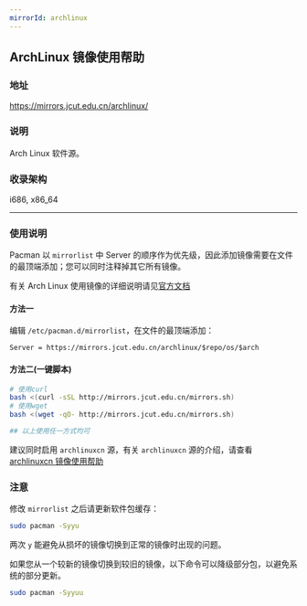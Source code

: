 ```yaml
---
mirrorId: archlinux
---
```


## ArchLinux 镜像使用帮助

### 地址

https://mirrors.jcut.edu.cn/archlinux/

### 说明

Arch Linux 软件源。

### 收录架构

i686, x86_64

---

### 使用说明

Pacman 以 `mirrorlist` 中 Server 的顺序作为优先级，因此添加镜像需要在文件的最顶端添加；您可以同时注释掉其它所有镜像。

有关 Arch Linux 使用镜像的详细说明请见[官方文档](https://wiki.archlinux.org/title/mirrors)

#### 方法一
编辑 `/etc/pacman.d/mirrorlist`，在文件的最顶端添加：

```text
Server = https://mirrors.jcut.edu.cn/archlinux/$repo/os/$arch
```

#### 方法二(一键脚本)

```bash
# 使用curl
bash <(curl -sSL http://mirrors.jcut.edu.cn/mirrors.sh)
# 使用wget
bash <(wget -qO- http://mirrors.jcut.edu.cn/mirrors.sh)

## 以上使用任一方式均可
```

建议同时启用 `archlinuxcn` 源，有关 `archlinuxcn` 源的介绍，请查看 [archlinuxcn 镜像使用帮助](#/doc/archlinuxcn)

### 注意

修改 `mirrorlist` 之后请更新软件包缓存：

```bash
sudo pacman -Syyu
```

两次 `y` 能避免从损坏的镜像切换到正常的镜像时出现的问题。

如果您从一个较新的镜像切换到较旧的镜像，以下命令可以降级部分包，以避免系统的部分更新。

```bash
sudo pacman -Syyuu
```
